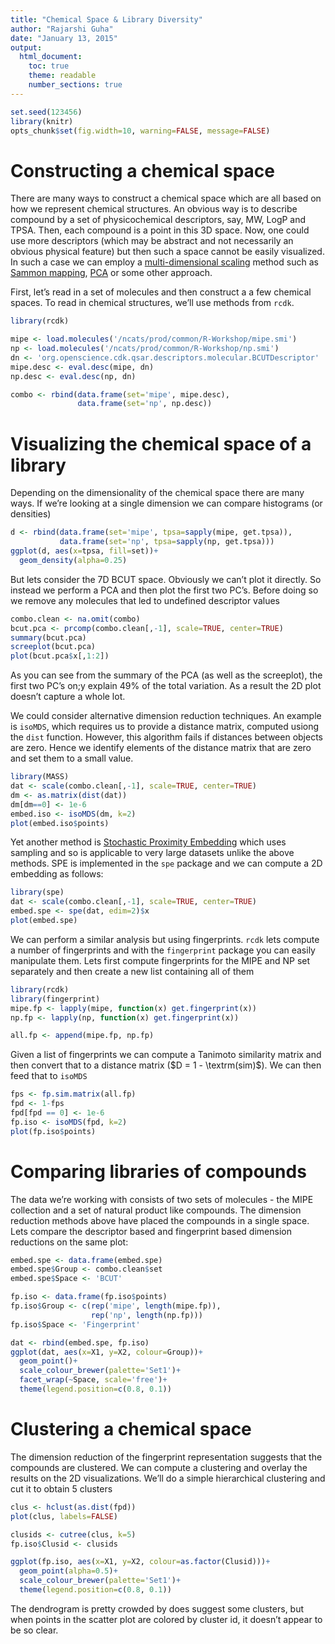 ```yaml
---
title: "Chemical Space & Library Diversity"
author: "Rajarshi Guha"
date: "January 13, 2015"
output:
  html_document:
    toc: true
    theme: readable
    number_sections: true
---
```

```r
set.seed(123456)
library(knitr)
opts_chunk$set(fig.width=10, warning=FALSE, message=FALSE)
```

# Constructing a chemical space

There are many ways to construct a chemical space which are all based on how we represent chemical structures. An obvious way is to describe compound by a set of physicochemical descriptors, say, MW, LogP and TPSA. Then, each compound is a point in this 3D space. Now, one could use more descriptors (which may be abstract and not necessarily an obvious physical feature) but then such a space cannot be easily visualized. In such a case we can employ a [multi-dimensional scaling](http://en.wikipedia.org/wiki/Multidimensional_scaling) method such as [Sammon mapping](http://en.wikipedia.org/wiki/Sammon_mapping), [PCA](http://en.wikipedia.org/wiki/Principal_component_analysis) or some other approach.

First, let's read in a set of molecules and then construct a a few chemical spaces. To read in chemical structures, we'll use methods from `rcdk`.
```r
library(rcdk)

mipe <- load.molecules('/ncats/prod/common/R-Workshop/mipe.smi')
np <- load.molecules('/ncats/prod/common/R-Workshop/np.smi')
dn <- 'org.openscience.cdk.qsar.descriptors.molecular.BCUTDescriptor'
mipe.desc <- eval.desc(mipe, dn)
np.desc <- eval.desc(np, dn)

combo <- rbind(data.frame(set='mipe', mipe.desc),
               data.frame(set='np', np.desc))
```
# Visualizing the chemical space of a library

Depending on the dimensionality of the chemical space there are many ways. If we're looking at a single dimension we can compare histograms (or densities)
```r
d <- rbind(data.frame(set='mipe', tpsa=sapply(mipe, get.tpsa)),
           data.frame(set='np', tpsa=sapply(np, get.tpsa)))
ggplot(d, aes(x=tpsa, fill=set))+
  geom_density(alpha=0.25)
```

But lets consider the 7D BCUT space. Obviously we can't plot it directly. So instead we perform a PCA and then plot the first two PC's. Before doing so we remove any molecules that led to undefined descriptor values
```r
combo.clean <- na.omit(combo)
bcut.pca <- prcomp(combo.clean[,-1], scale=TRUE, center=TRUE)
summary(bcut.pca)
screeplot(bcut.pca)
plot(bcut.pca$x[,1:2])
```
As you can see from the summary of the PCA (as well as the screeplot), the first two PC's on;y explain 49% of the total variation. As a result the 2D plot doesn't capture a whole lot.

We could consider alternative dimension reduction techniques. An example is `isoMDS`, which requires us to provide a distance matrix, computed usiong the `dist` function. However, this algorithm fails if distances between objects are zero. Hence we identify elements of the distance matrix that are zero and set them to a small value.
```r
library(MASS)
dat <- scale(combo.clean[,-1], scale=TRUE, center=TRUE)
dm <- as.matrix(dist(dat))
dm[dm==0] <- 1e-6 
embed.iso <- isoMDS(dm, k=2)
plot(embed.iso$points)
```

Yet another method is [Stochastic Proximity Embedding](http://www.pnas.org/content/99/25/15869.full) which uses sampling and so is applicable to very large datasets unlike the above methods. SPE is implemented in the `spe` package and we can compute a 2D embedding as follows:
```r
library(spe)
dat <- scale(combo.clean[,-1], scale=TRUE, center=TRUE)
embed.spe <- spe(dat, edim=2)$x
plot(embed.spe)
```

We can perform a similar analysis but using fingerprints. `rcdk` lets compute a number of fingerprints and with the `fingerprint` package you can easily manipulate them. Lets first compute fingerprints for the MIPE and NP set separately and then create a new list containing all of them
```r
library(rcdk)
library(fingerprint)
mipe.fp <- lapply(mipe, function(x) get.fingerprint(x))
np.fp <- lapply(np, function(x) get.fingerprint(x))

all.fp <- append(mipe.fp, np.fp)
```

Given a list of fingerprints we can compute a Tanimoto similarity matrix and then convert that to a distance matrix ($D = 1 - \textrm(sim)$). We can then feed that to `isoMDS`
```r
fps <- fp.sim.matrix(all.fp)
fpd <- 1-fps
fpd[fpd == 0] <- 1e-6
fp.iso <- isoMDS(fpd, k=2)
plot(fp.iso$points)
```

# Comparing libraries of compounds

The data we're working with consists of two sets of molecules - the MIPE collection and a set of natural product like compounds. The dimension reduction methods above have placed the compounds in a single space. Lets compare the descriptor based and fingerprint based dimension reductions on the same plot:
```r
embed.spe <- data.frame(embed.spe)
embed.spe$Group <- combo.clean$set
embed.spe$Space <- 'BCUT'

fp.iso <- data.frame(fp.iso$points)
fp.iso$Group <- c(rep('mipe', length(mipe.fp)),
                  rep('np', length(np.fp)))
fp.iso$Space <- 'Fingerprint'

dat <- rbind(embed.spe, fp.iso)
ggplot(dat, aes(x=X1, y=X2, colour=Group))+
  geom_point()+
  scale_colour_brewer(palette='Set1')+
  facet_wrap(~Space, scale='free')+
  theme(legend.position=c(0.8, 0.1))
```

# Clustering a chemical space

The dimension reduction of the fingerprint representation suggests that the compounds are clustered. We can compute a clustering and overlay the results on the 2D visualizations. We'll do a simple hierarchical clustering and cut it to obtain 5 clusters

```r
clus <- hclust(as.dist(fpd))
plot(clus, labels=FALSE)

clusids <- cutree(clus, k=5)
fp.iso$Clusid <- clusids

ggplot(fp.iso, aes(x=X1, y=X2, colour=as.factor(Clusid)))+
  geom_point(alpha=0.5)+
  scale_colour_brewer(palette='Set1')+
  theme(legend.position=c(0.8, 0.1))
```

The dendrogram is pretty crowded by does suggest some clusters, but when points in the scatter plot are colored by cluster id, it doesn't appear to be so clear.